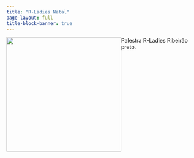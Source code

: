 ---
title: "R-Ladies Natal"
page-layout: full
title-block-banner: true
---

<html>

<body>

<img src="ggplot2_dplyr_rladies.png" style="float:left" width="300"/>

<p>Palestra R-Ladies Ribeirão preto.</p>

</body>

</html>
